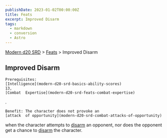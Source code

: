 ```yaml
---
publishDate: 2023-01-02T00:00:00Z
title: Feats
excerpt: Improved Disarm
tags:
  - markdown
  - conversion
  - Astro
---
```


[Modern d20 SRD](/#modernD20) > [Feats](modern-d20-srd-feats-index) > Improved Disarm

## Improved Disarm




    Prerequisites:
    [Intelligence](modern-d20-srd-basics-ability-scores)
    13,
    [Combat  Expertise](modern-d20-srd-feats-combat-expertise)
.

    Benefit: The character does not provoke an
    [attack  of opportunity](modern-d20-srd-combat-attacks-of-opportunity)
when the character attempts to
[disarm](modern-d20-srd-combat-disarm)
an opponent, nor does the opponent get a chance to
[disarm](modern-d20-srd-combat-disarm)
the character.
